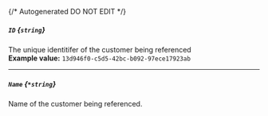 {/* Autogenerated DO NOT EDIT  */}
##### `ID` *{`string`}*
The unique identitifer of the customer being referenced
<br/>
**Example value:** `13d946f0-c5d5-42bc-b092-97ece17923ab`

---
##### `Name` *{`*string`}*
Name of the customer being referenced.

